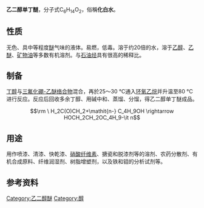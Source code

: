 {{Chembox
| verifiedrevid = 477212899
| ImageFile = 2-butoxyethanol structure.svg
| ImageName = 乙二醇单丁醚
| IUPACName = 2-Butoxyethanol
| OtherNames = 丁氧基乙醇，二醇醚EB，羟乙基·丁基醚，乙二醇独丁醚，乙二醇一丁醚，2-丁氧基乙醇，乙二醇单丁醚，乙二醇丁醚，丁基溶纤剂，丁基赛罗沙夫，乙二醇正丁醚，2-正丁氧基乙醇，乙二醇单丁基醚，丁基賽路蘇，丁氧乙醇，2-丁氧乙醇，丁賽路蘇，乙二醇一丁基醚
| Section1 = {{Chembox Identifiers
|  SMILES = OCCOCCCC
|  ChemSpiderID_Ref = {{chemspidercite|correct|chemspider}}
|  ChemSpiderID = 7841
|  UNII_Ref = {{fdacite|correct|FDA}}
|  UNII = I0P9XEZ9WV
|  CASNo_Ref = {{cascite|correct|CAS}}
|  CASNo = 111-76-2
|  RTECS = KJ8575000
  }}
| Section2 = {{Chembox Properties
|C=6|H=14|O=2
|  Appearance = 无色透明液体
|  Density = 0.902 g/mL (25 °C)<ref name="cb">[http://www.chemicalbook.com/ChemicalProductProperty_CN_CB9719325.htm 乙二醇单丁醚 简介]</ref>
|  VaporPressure = 40.00/140 °C (饱和)<ref name="cb1">[http://www.chemicalbook.com/ProductMSDSDetailCB9719325.htm 乙二醇丁醚(111-76-2)]</ref>
|  Solubility =
|  SolubleOther = 溶于水、乙醇、乙醚等多数有机溶剂<ref name="cb1" />
|  MeltingPt = -77 °C；-70 °C<ref name="cb" />
|  BoilingPt = 171 °C<ref name="cb" />
|  pKa = 对-OH基团有高pK<sub>a</sub>
|  RefractIndex = (<math>\ n_D^{20}</math>) 1.4198<ref name="zghg">中国化工产品大全 上卷，Da109 乙二醇单丁醚，页500</ref>
|  Viscosity = 2.9 c[[泊_(单位)|P]] (25 °C)
  }}
| Section3 = {{Chembox Structure
|  Dipole =
  }}
| Section7 = {{Chembox Hazards
|  ExternalMSDS = [http://hazard.com/msds/mf/baker/baker/files/b6100.htm MSDS by Mallinckrodt Baker]
|  EUHarzardSymbol = {{Chembox EUHazardSymbol|Xn}}<ref name="cb" />
|  NFPA-H = 2
|  NFPA-F = 2
|  NFPA-R = 0
|  RPhrases = {{R20/21/22}}-{{R36/38}}
|  SPhrases = {{S2}}-{{S36/37}}-{{S46}}
|  Autoignition = 245 °C
|  FlashPt = 67 °C；61.1 °C<ref name="zghg" />
  }}
| Section8 = {{Chembox Related
|  Function = [[醚|醚]]
|  OtherFunctn = [[乙二醇甲醚|乙二醇甲醚]]<br />[[乙二醇单乙醚|乙二醇单乙醚]]
|  OtherCpds = [[乙二醇|乙二醇]]
  }}
}}
'''乙二醇单丁醚'''，分子式C<sub>6</sub>H<sub>14</sub>O<sub>2</sub>，俗稱'''化白水'''。

== 性质 ==
无色、具中等程度[[醚|醚]]气味的液体。易燃，低毒。溶于约20倍的水，溶于[[乙醇|乙醇]]、[[乙醚|乙醚]]、[[矿物油|矿物油]]等多数有机溶剂。与[[石油烃|石油烃]]具有很高的稀释比。

== 制备 ==
[[丁醇|丁醇]]与[[三氟化硼-乙醚络合物|三氟化硼-乙醚络合物]]混合，再於25～30 °C通入[[环氧乙烷|环氧乙烷]]并升温至80 °C进行反应。反应后回收多余丁醇、用碱中和、蒸馏、分馏，得乙二醇单丁醚成品。
:<math>\rm \ H_2C(O)CH_2+\mathit{n-} C_4H_9OH \rightarrow HOCH_2CH_2OC_4H_9-\it n</math>

== 用途 ==
用作喷漆、清漆、快乾漆、[[硝酸纤维素|硝酸纤维素]]、搪瓷和脱漆剂等的溶剂、农药分散剂、有机合成原料、纤维润湿剂、树脂增塑剂，以及铁和钼的分析试剂等。

== 参考资料 ==
{{reflist}}

{{Authority control}}
[[Category:乙二醇醚|Category:乙二醇醚]]
[[Category:醇|Category:醇]]